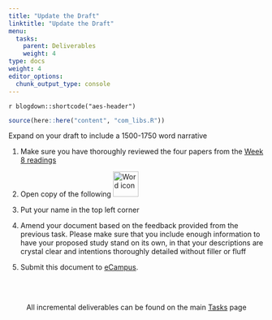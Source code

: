 ```yaml
---
title: "Update the Draft"
linktitle: "Update the Draft"
menu:
  tasks:
    parent: Deliverables
    weight: 4
type: docs
weight: 4
editor_options: 
  chunk_output_type: console
---
```


`r blogdown::shortcode("aes-header")`

```r
source(here::here("content", "com_libs.R"))
```

<style>
ul {
    margin-left: 1.5em
}

.dark h1 {
color:#6acda5
}

docs-sidebar .docs-toc-item.active a, 
.docs-sidebar .nav > .active:hover > a, 
.docs-sidebar .nav > .active > a {
  font-weight: bold;
  color: #6acda5;
  background-color: transparent;
}
</style>

Expand on your draft to include a 1500-1750 word narrative

1. Make sure you have thoroughly reviewed the four papers from the [Week 8 readings](/readings/08-readings/)

2. Open copy of the following <img src="/logos/word-ico.png" alt="Word icon" width="50">

3. Put your name in the top left corner

4. Amend your document based on the feedback provided from the previous task. Please make sure that you include enough information to have your proposed study stand on its own, in that your descriptions are crystal clear and intentions thoroughly detailed without filler or fluff
  
5. Submit this document to <a target="_blank" href="https://ecampus.wvu.edu/">eCampus</a>.<br><br>

<br />

<center>
<p id="rounded_corners">
All incremental deliverables can be found on the main <a href="/tasks/#deliverables">Tasks</a> page
<p>
</center>
